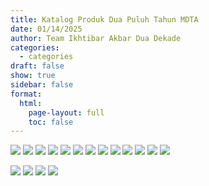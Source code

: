 ```yaml
---
title: Katalog Produk Dua Puluh Tahun MDTA
date: 01/14/2025
author: Team Ikhtibar Akbar Dua Dekade
categories:
  - categories
draft: false
show: true
sidebar: false
format:
  html:
    page-layout: full
    toc: false
---
```


![](./katalog_img/cover.jpeg)
![](./katalog_img/tshirt model1.jpeg)
![](./katalog_img/tshirt model2.jpeg)
![](./katalog_img/tshirt model3.jpeg)
![](./katalog_img/tshirt design lain.jpeg)
![](./katalog_img/tshirt design lain2.jpeg)
![](./katalog_img/pin bros.jpeg)
![](./katalog_img/mug.jpeg)
![](./katalog_img/tumbler.jpeg)
![](./katalog_img/bundling 1.jpeg)
![](./katalog_img/bundling 2.jpeg)
![](./katalog_img/doa harian.jpeg)
![](./katalog_img/anda belanja anda beramal.jpeg)

![](./katalog_img/ayo beramal.jpeg)
![](./katalog_img/doa harian2.jpeg)
![](./katalog_img/tshirt 2 dekade.jpeg)
![](./katalog_img/sst.jpeg)
